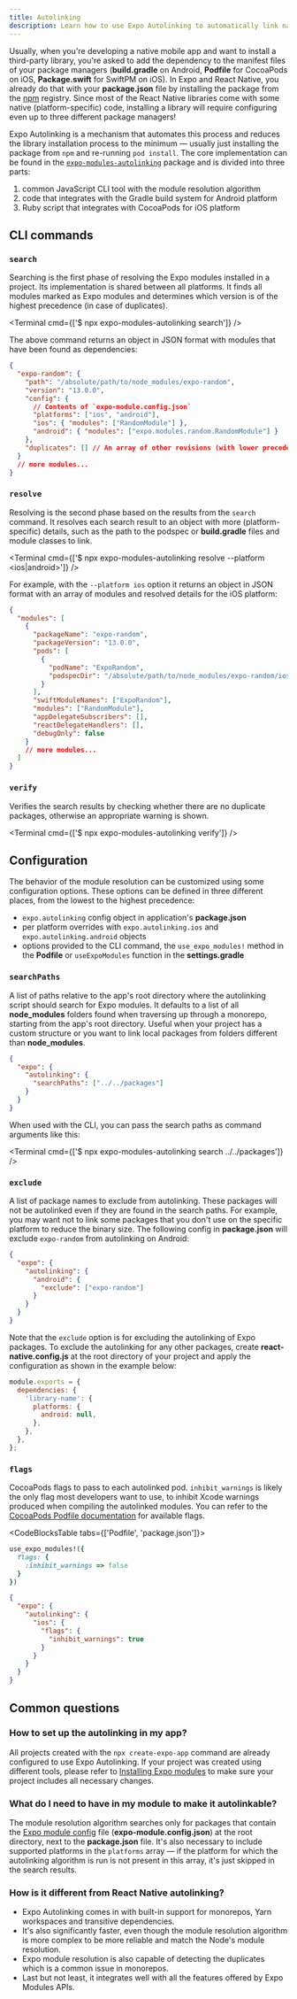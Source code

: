 ```yaml
---
title: Autolinking
description: Learn how to use Expo Autolinking to automatically link native dependencies in your Expo project.
---
```



Usually, when you're developing a native mobile app and want to install a third-party library, you're asked to add the dependency to the manifest files of your package managers (**build.gradle** on Android, **Podfile** for CocoaPods on iOS, **Package.swift** for SwiftPM on iOS).
In Expo and React Native, you already do that with your **package.json** file by installing the package from the [npm](https://www.npmjs.com) registry. Since most of the React Native libraries come with some native (platform-specific) code,
installing a library will require configuring even up to three different package managers!

Expo Autolinking is a mechanism that automates this process and reduces the library installation process to the minimum — usually just installing the package from `npm` and re-running `pod install`.
The core implementation can be found in the [`expo-modules-autolinking`](https://github.com/expo/expo/tree/main/packages/expo-modules-autolinking) package and is divided into three parts:

1. common JavaScript CLI tool with the module resolution algorithm
2. code that integrates with the Gradle build system for Android platform
3. Ruby script that integrates with CocoaPods for iOS platform

## CLI commands

<APIBox>

### `search`

Searching is the first phase of resolving the Expo modules installed in a project. Its implementation is shared between all platforms. It finds all modules marked as Expo modules and determines which version is of the highest precedence (in case of duplicates).

<Terminal cmd={['$ npx expo-modules-autolinking search']} />

The above command returns an object in JSON format with modules that have been found as dependencies:

```json
{
  "expo-random": {
    "path": "/absolute/path/to/node_modules/expo-random",
    "version": "13.0.0",
    "config": {
      // Contents of `expo-module.config.json`
      "platforms": ["ios", "android"],
      "ios": { "modules": ["RandomModule"] },
      "android": { "modules": ["expo.modules.random.RandomModule"] }
    },
    "duplicates": [] // An array of other revisions (with lower precedence) of the same module
  }
  // more modules...
}
```

</APIBox>
<APIBox>

### `resolve`

Resolving is the second phase based on the results from the `search` command. It resolves each search result to an object with more (platform-specific) details, such as the path to the podspec or **build.gradle** files and module classes to link.

<Terminal cmd={['$ npx expo-modules-autolinking resolve --platform <ios|android>']} />

For example, with the `--platform ios` option it returns an object in JSON format with an array of modules and resolved details for the iOS platform:

```json
{
  "modules": [
    {
      "packageName": "expo-random",
      "packageVersion": "13.0.0",
      "pods": [
        {
          "podName": "ExpoRandom",
          "podspecDir": "/absolute/path/to/node_modules/expo-random/ios"
        }
      ],
      "swiftModuleNames": ["ExpoRandom"],
      "modules": ["RandomModule"],
      "appDelegateSubscribers": [],
      "reactDelegateHandlers": [],
      "debugOnly": false
    }
    // more modules...
  ]
}
```

</APIBox>
<APIBox>

### `verify`

Verifies the search results by checking whether there are no duplicate packages, otherwise an appropriate warning is shown.

<Terminal cmd={['$ npx expo-modules-autolinking verify']} />

</APIBox>

## Configuration

The behavior of the module resolution can be customized using some configuration options. These options can be defined in three different places, from the lowest to the highest precedence:

- `expo.autolinking` config object in application's **package.json**
- per platform overrides with `expo.autolinking.ios` and `expo.autolinking.android` objects
- options provided to the CLI command, the `use_expo_modules!` method in the **Podfile** or `useExpoModules` function in the **settings.gradle**

<APIBox>

### `searchPaths`

A list of paths relative to the app's root directory where the autolinking script should search for Expo modules.
It defaults to a list of all **node_modules** folders found when traversing up through a monorepo, starting from the app's root directory.
Useful when your project has a custom structure or you want to link local packages from folders different than **node_modules**.

```json package.json
{
  "expo": {
    "autolinking": {
      "searchPaths": ["../../packages"]
    }
  }
}
```

When used with the CLI, you can pass the search paths as command arguments like this:

<Terminal cmd={['$ npx expo-modules-autolinking search ../../packages']} />

</APIBox>
<APIBox>

### `exclude`

A list of package names to exclude from autolinking. These packages will not be autolinked even if they are found in the search paths.
For example, you may want not to link some packages that you don't use on the specific platform to reduce the binary size.
The following config in **package.json** will exclude `expo-random` from autolinking on Android:

```json package.json
{
  "expo": {
    "autolinking": {
      "android": {
        "exclude": ["expo-random"]
      }
    }
  }
}
```

Note that the `exclude` option is for excluding the autolinking of Expo packages. To exclude the autolinking for any other packages, create **react-native.config.js** at the root directory of your project and apply the configuration as shown in the example below:

```js react-native.config.js
module.exports = {
  dependencies: {
    'library-name': {
      platforms: {
        android: null,
      },
    },
  },
};
```

</APIBox>
<APIBox platforms={['ios']}>

### `flags`

CocoaPods flags to pass to each autolinked pod. `inhibit_warnings` is likely the only flag most developers want to use, to inhibit Xcode warnings produced when compiling the autolinked modules.
You can refer to the [CocoaPods Podfile documentation](https://guides.cocoapods.org/syntax/podfile.html#pod) for available flags.

<CodeBlocksTable tabs={['Podfile', 'package.json']}>

```ruby
use_expo_modules!({
  flags: {
    :inhibit_warnings => false
  }
})
```

```json
{
  "expo": {
    "autolinking": {
      "ios": {
        "flags": {
          "inhibit_warnings": true
        }
      }
    }
  }
}
```

</CodeBlocksTable>

</APIBox>

## Common questions

### How to set up the autolinking in my app?

All projects created with the `npx create-expo-app` command are already configured to use Expo Autolinking. If your project was created using different tools, please refer to [Installing Expo modules](/bare/installing-expo-modules) to make sure your project includes all necessary changes.

### What do I need to have in my module to make it autolinkable?

The module resolution algorithm searches only for packages that contain the [Expo module config](/modules/module-config/) file (**expo-module.config.json**) at the root directory, next to the **package.json** file.
It's also necessary to include supported platforms in the `platforms` array — if the platform for which the autolinking algorithm is run is not present in this array, it's just skipped in the search results.

### How is it different from React Native autolinking?

- Expo Autolinking comes in with built-in support for monorepos, Yarn workspaces and transitive dependencies.
- It's also significantly faster, even though the module resolution algorithm is more complex to be more reliable and match the Node's module resolution.
- Expo module resolution is also capable of detecting the duplicates which is a common issue in monorepos.
- Last but not least, it integrates well with all the features offered by Expo Modules APIs.

